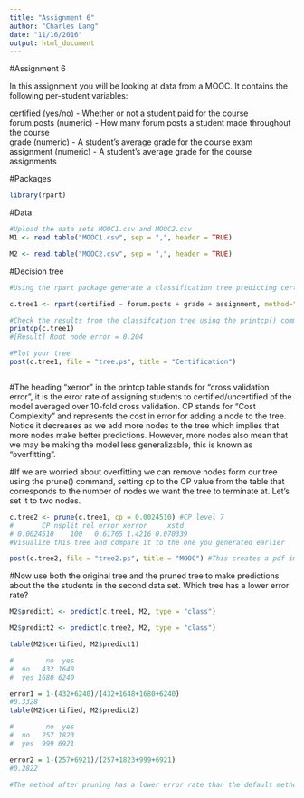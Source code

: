 ```yaml
---
title: "Assignment 6"
author: "Charles Lang"
date: "11/16/2016"
output: html_document
---
```

#Assignment 6

In this assignment you will be looking at data from a MOOC. It contains the following per-student variables:

certified (yes/no) - Whether or not a student paid for the course  
forum.posts (numeric) - How many forum posts a student made throughout the course  
grade (numeric) - A student's average grade for the course exam  
assignment (numeric) - A student's average grade for the course assignments  

#Packages
```r
library(rpart)
```

#Data
```r
#Upload the data sets MOOC1.csv and MOOC2.csv
M1 <- read.table("MOOC1.csv", sep = ",", header = TRUE)

M2 <- read.table("MOOC2.csv", sep = ",", header = TRUE)

```

#Decision tree
```r
#Using the rpart package generate a classification tree predicting certified from the other variables in the M1 data frame.

c.tree1 <- rpart(certified ~ forum.posts + grade + assignment, method="class", data=M1, control=rpart.control(minsplit=1, minbucket=1, cp=0.001)) 

#Check the results from the classifcation tree using the printcp() command
printcp(c.tree1)
#[Result] Root node error = 0.204

#Plot your tree
post(c.tree1, file = "tree.ps", title = "Certification")



```

#The heading "xerror" in the printcp table stands for "cross validation error", it is the error rate of assigning students to certified/uncertified of the model averaged over 10-fold cross validation. CP stands for "Cost Complexity" and represents the cost in error for adding a node to the tree. Notice it decreases as we add more nodes to the tree which implies that more nodes make better predictions. However, more nodes also mean that we may be making the model less generalizable, this is known as "overfitting".

#If we are worried about overfitting we can remove nodes form our tree using the prune() command, setting cp to the CP value from the table that corresponds to the number of nodes we want the tree to terminate at. Let's set it to two nodes.

```r
c.tree2 <- prune(c.tree1, cp = 0.0024510) #CP level 7
#       CP nsplit rel error xerror     xstd
# 0.0024510    100   0.61765 1.4216 0.070339
#Visualize this tree and compare it to the one you generated earlier

post(c.tree2, file = "tree2.ps", title = "MOOC") #This creates a pdf image of the tree
```

#Now use both the original tree and the pruned tree to make predictions about the the students in the second data set. Which tree has a lower error rate?

```r
M2$predict1 <- predict(c.tree1, M2, type = "class")

M2$predict2 <- predict(c.tree2, M2, type = "class")

table(M2$certified, M2$predict1)

#        no  yes
#  no   432 1648
#  yes 1680 6240

error1 = 1-(432+6240)/(432+1648+1680+6240)
#0.3328
table(M2$certified, M2$predict2)

#        no  yes
#  no   257 1823
#  yes  999 6921

error2 = 1-(257+6921)/(257+1823+999+6921)
#0.2822

#The method after pruning has a lower error rate than the default method.
```
